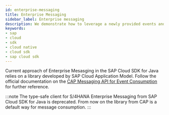 ```yaml
---
id: enterprise-messaging
title: Enterprise Messaging
sidebar_label: Enterprise messaging
description: We demonstrate how to leverage a newly provided events and messaging library developed by Cloud Application Programming colleagues in the context of Cloud SDK for Java.
keywords:
- sap
- cloud
- sdk
- cloud native
- cloud sdk
- sap cloud sdk
---
```


Current approach of Enterprise Mesasging in the SAP Cloud SDK for Java relies on a library developed by SAP Cloud Application Model. Follow the official documentation on the [CAP Messaging API for Event Consumption](https://github.wdf.sap.corp/pages/cap/java/messaging-api#event-consumption) for further reference.

:::note
The type-safe client for S/4HANA Enterprise Messaging from SAP Cloud SDK for Java is deprecated. From now on the library from CAP is a default way for message consumption.
:::

